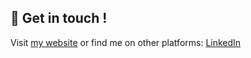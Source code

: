 ## 📨 Get in touch !

Visit [my website](farouq.io) or find me on other platforms: [LinkedIn](https://www.linkedin.com/in/farouqb/)
